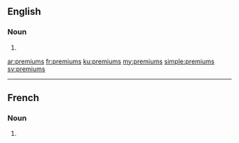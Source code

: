 ==English==

===Noun===
{{head|en|plural}}

# {{plural of|premium|lang=en}}

[[ar:premiums]]
[[fr:premiums]]
[[ku:premiums]]
[[my:premiums]]
[[simple:premiums]]
[[sv:premiums]]

----
==French==

===Noun===
{{head|fr|plural|g=m}}

# {{plural of|premium|lang=fr}}
{{rfc-auto}}